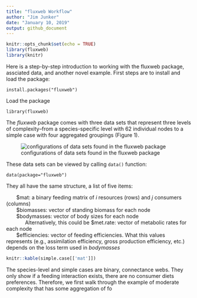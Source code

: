 ```yaml
---
title: "fluxweb Workflow"
author: "Jim Junker"
date: "January 10, 2019"
output: github_document
---
```


```r
knitr::opts_chunk$set(echo = TRUE)
library(fluxweb)
library(knitr)
```

Here is a step-by-step introduction to working with the fluxweb package, assciated data, and another novel example. First steps are to install and load the package:

`install.packages("fluxweb")`

Load the package

`library(fluxweb)`

The *fluxweb* package comes with three data sets that represent three levels of complexity--from a species-specific level with 62 individual nodes to a simple case with four aggregated groupings (Figure 1).

![configurations of data sets found in the fluxweb package](`r paste(getwd(),"/README-files/Gauzens-et-al-2017_fig-1.png",sep = "")`)

These data sets can be viewed by calling `data()` function:

`data(package="fluxweb")`

They all have the same structure, a list of five items:

&nbsp;&nbsp;&nbsp;&nbsp;&nbsp;&nbsp; $mat: a binary feeding matrix of *i* resources (rows) and *j* consumers (columns)  
&nbsp;&nbsp;&nbsp;&nbsp;&nbsp;&nbsp; $biomasses:  vector of standing biomass for each node  
&nbsp;&nbsp;&nbsp;&nbsp;&nbsp;&nbsp; $bodymasses:  vector of body sizes for each node  
&nbsp;&nbsp;&nbsp;&nbsp;&nbsp;&nbsp;&nbsp;&nbsp;&nbsp;&nbsp;&nbsp;&nbsp; Alternatively, this could be $met.rate:  vector of metabolic rates for each node  
&nbsp;&nbsp;&nbsp;&nbsp;&nbsp;&nbsp; $efficiencies:  vector of feeding efficiencies. What this values represents (e.g., assimilation efficiency, gross production efficiency, etc.) depends on the loss term used in *bodymasses*

```r
knitr::kable(simple.case[['mat']])
```

The species-level and simple cases are binary, connectance webs. They only show if a feeding interaction exists, there are no consumer diets preferences. Therefore, we first walk through the example of moderate complexity that has some aggregation of fo
